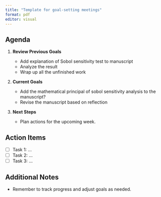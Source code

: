 ```yaml
---
title: "Template for goal-setting meetings"
format: pdf
editor: visual
---
```


## Agenda

1.  **Review Previous Goals**

    -   Add explanation of Sobol sensitivity test to manuscript
    -   Analyze the result
    -   Wrap up all the unfinished work
2.  **Current Goals**

    -   Add the mathematical principal of sobol sensitivity analysis to the manuscript?
    -   Revise the manuscript based on reflection
3.  **Next Steps**
    -   Plan actions for the upcoming week.

## Action Items

-   [ ] Task 1: ...
-   [ ] Task 2: ...
-   [ ] Task 3: ...

## Additional Notes

-   Remember to track progress and adjust goals as needed.
